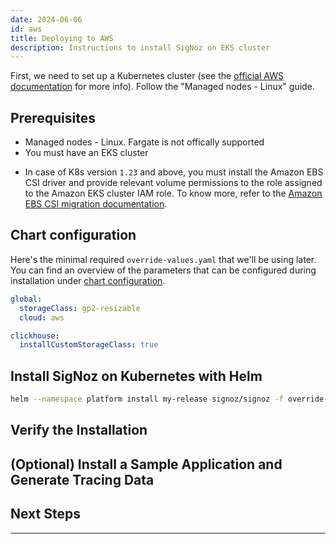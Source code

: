 ```yaml
---
date: 2024-06-06
id: aws
title: Deploying to AWS
description: Instructions to install SigNoz on EKS cluster
---
```



<SigNozCloud />

First, we need to set up a Kubernetes cluster (see the
[official AWS documentation][1]
for more info). Follow the "Managed nodes - Linux" guide.

<K8sComponents />

## Prerequisites

- Managed nodes - Linux. Fargate is not offically supported
- You must have an EKS cluster

<CommonPrerequisites />

- In case of K8s version `1.23` and above, you must install the Amazon EBS CSI driver
  and provide relevant volume permissions to the role assigned to the Amazon EKS cluster
  IAM role. To know more, refer to the [Amazon EBS CSI migration documentation][2].

## Chart configuration

Here's the minimal required `override-values.yaml` that we'll be using later. You can find
an overview of the parameters that can be configured during installation under
[chart configuration][3].

```yaml
global:
  storageClass: gp2-resizable
  cloud: aws

clickhouse:
  installCustomStorageClass: true
```

<StorageClass />

## Install SigNoz on Kubernetes with Helm

<InstallSigNozPart1 />

  ```bash
  helm --namespace platform install my-release signoz/signoz -f override-values.yaml
  ```

<InstallSigNozPart2 />

## Verify the Installation

<VerifyInstallation />

## (Optional) Install a Sample Application and Generate Tracing Data

<K8sHotrod />

## Next Steps

<NextSteps />

---

[1]: https://docs.aws.amazon.com/eks/latest/userguide/getting-started-eksctl.html
[2]: https://docs.aws.amazon.com/eks/latest/userguide/ebs-csi-migration-faq.html
[3]: https://github.com/SigNoz/charts/tree/main/charts/signoz#configuration
